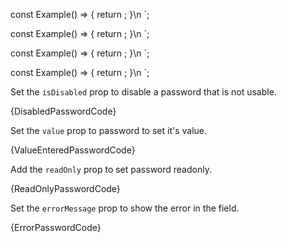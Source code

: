
const Example() => {
	return <Password id="password-id-1" label="Label" description="This is a description." descriptionId="desc-id" placeholder="Placeholder" isDisabled={true} />;
}\n
`;

const Example() => {
	return <Password id="password-id-1" value="Default" label="Label" description="This is a description." descriptionId="desc-id" placeholder="Placeholder" />;
}\n
`;

const Example() => {
	return <Password id="password-id-1" label="Label" description="This is a description." descriptionId="desc-id" placeholder="Placeholder" readOnly={true} />;
}\n
`;

const Example() => {
	return <Password id="password-id-1" label="Label" errorId="error-id" errorMessage="There is an error." description="This is a description." descriptionId="desc-id" placeholder="Placeholder" />;
}\n
`;

<Section
	title="Disabled"
	contained={true}
	border={true}
	style={{ paddingRight: 0, paddingLeft: 0 }}
>
	<p>
		Set the <Code small={true}>isDisabled</Code> prop to disable a password
		that is not usable.
	</p>
	<Preview wrapper={true}>
		<Password
			id="password-id-1"
			label="Label"
			description="This is a description."
			descriptionId="desc-id-1"
			placeholder="Placeholder"
			isDisabled={true}
		/>
	</Preview>
	<Snippet language="js">{DisabledPasswordCode}</Snippet>
</Section>

<Section
	title="Value Entered"
	contained={true}
	border={true}
	style={{ paddingRight: 0, paddingLeft: 0 }}
>
	<p>
		Set the <Code small={true}>value</Code> prop to password to set it's
		value.
	</p>
	<Preview wrapper={true}>
		<Password
			id="password-id-2"
			value="Default"
			label="Label"
			description="This is a description."
			descriptionId="desc-id-2"
			placeholder="Placeholder"
		/>
	</Preview>
	<Snippet language="js">{ValueEnteredPasswordCode}</Snippet>
</Section>

<Section
	title="Read Only"
	contained={true}
	border={true}
	style={{ paddingRight: 0, paddingLeft: 0 }}
>
	<p>
		Add the <Code small={true}>readOnly</Code> prop to set password
		readonly.
	</p>
	<Preview wrapper={true}>
		<Password
			id="password-id-3"
			label="Label"
			description="This is a description."
			descriptionId="desc-id-3"
			placeholder="Placeholder"
			readOnly={true}
		/>
	</Preview>
	<Snippet language="js">{ReadOnlyPasswordCode}</Snippet>
</Section>

<Section
	title="Error"
	contained={true}
	border={true}
	style={{ paddingRight: 0, paddingLeft: 0 }}
>
	<p>
		Set the <Code small={true}>errorMessage</Code> prop to show the error in
		the field.
	</p>
	<Preview wrapper={true}>
		<Password
			id="password-id-4"
			label="Label"
			errorId="error-id-1"
			errorMessage="There is an error."
			description="This is a description."
			descriptionId="desc-id-4"
			placeholder="Placeholder"
		/>
	</Preview>
	<Snippet language="js">{ErrorPasswordCode}</Snippet>
</Section>

